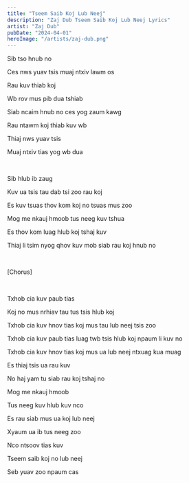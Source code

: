 ```yaml
---
title: "Tseem Saib Koj Lub Neej"
description: "Zaj Dub Tseem Saib Koj Lub Neej Lyrics"
artist: "Zaj Dub"
pubDate: "2024-04-01"
heroImage: "/artists/zaj-dub.png"
---
```


Sib tso hnub no

Ces nws yuav tsis muaj ntxiv lawm os

Rau kuv thiab koj

Wb rov mus pib dua tshiab

Siab ncaim hnub no ces yog zaum kawg

Rau ntawm koj thiab kuv wb

Thiaj nws yuav tsis

Muaj ntxiv tias yog wb dua

<br />

Sib hlub ib zaug

Kuv ua tsis tau dab tsi zoo rau koj

Es kuv tsuas thov kom koj no tsuas mus zoo

Mog me nkauj hmoob tus neeg kuv tshua

Es thov kom luag hlub koj tshaj kuv

Thiaj li tsim nyog qhov kuv mob siab rau koj hnub no

<br />

[Chorus]

<br />

Txhob cia kuv paub tias

Koj no mus nrhiav tau tus tsis hlub koj

Txhob cia kuv hnov tias koj mus tau lub neej tsis zoo

Txhob cia kuv paub tias luag twb tsis hlub koj npaum li kuv no

Txhob cia kuv hnov tias koj mus ua lub neej ntxuag kua muag

Es thiaj tsis ua rau kuv

No haj yam tu siab rau koj tshaj no

Mog me nkauj hmoob

Tus neeg kuv hlub kuv nco

Es rau siab mus ua koj lub neej

Xyaum ua ib tus neeg zoo

Nco ntsoov tias kuv

Tseem saib koj no lub neej

Seb yuav zoo npaum cas
